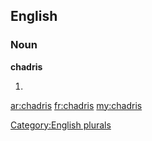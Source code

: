 ==English==

===Noun===
'''chadris'''

# {{plural of|[[chadri]]}}

[[Category:English plurals]]

[[ar:chadris]]
[[fr:chadris]]
[[my:chadris]]